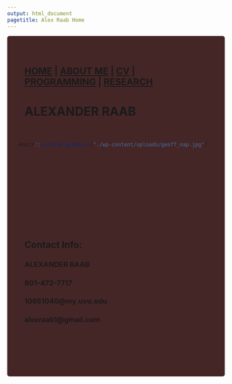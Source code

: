 ```yaml
---
output: html_document
pagetitle: Alex Raab Home
---
```

<style type="text/css">
.main-container {
  max-width: 1800px;
  margin-left: auto;
  margin-right: auto;
}
</style>

<style>
div.gray { background-color:#452627; border-radius: 5px; padding: 20px;}
</style>
<div class = "gray">



<style>
div.blue { background-color:##3c6b69; border-radius: 0px; padding: 20px;}
</style>
<div class = "blue">

## [HOME](http://gzahn.github.io/) | [ABOUT ME](http://gzahn.github.io/about-me/) | [CV](http://gzahn.github.io/lab/) | [PROGRAMMING](http://gzahn.github.io/pubs-and-pres/) | [RESEARCH](http://gzahn.github.io/blog-archive/) 

# **ALEXANDER RAAB**

<div style= "float:right;position: relative;top:20px">
```r
knitr::include_graphics("./wp-content/uploads/geoff_nap.jpg")
```

<br><br><br><br><br><br><br><br><br>
<br><br><br>

</div>

___

<br>

## **Contact Info:**

### ALEXANDER RAAB<br>
### 801-472-7717<br>
### 10651040@my.uvu.edu<br>
### alexraab1@gmail.com
<br><br><br>

</div>



